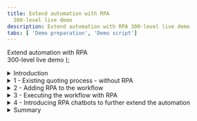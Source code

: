 ```yaml
---
title: Extend automation with RPA
  300-level live demo
description: Extend automation with RPA 300-level live demo
tabs: [ 'Demo preparation', 'Demo script']
---
```


  <span>
    Extend automation with RPA <br /> 300-level live demo
  </span>
);

<span id="top"></span>
<details>

<summary>Introduction</summary>
<br/>

Today we will look at how we can extend business automation with Robotic Process Automation to easily provide customers with quotes for new insurance policies. We’ll take advantage of the IBM Cloud Pak for Business Automation’s capabilities and show how to add robotic process automation (RPA) to a quoting process that is already automated with workflow. Let’s get started.

<br/>

</details>

<details>

<summary>1 - Existing quoting process - without RPA</summary>

<br/>

| **1.1** | **Introducing the quoting process workflow without RPA** |
| :--- | :--- |
| **Narration** | Future Corp is a traditional auto insurance provider that has a goal of improving customer experience by making it easier to provide new insurance policy quotes to its customers. <br/><br/> Let’s look at how the company currently creates insurance quotes. In the existing process, every request for a new insurance policy must be routed to a policy specialist. |
| **Action** | Show the process diagram for Future Corp’s current quoting process (without RPA) in Process Designer, which you opened during the demo preparation |
| **Screenshot** | <br/> ![](./images/Process-without-RPA.png) |
| **Narration** | We are looking at the process diagram for Future Corp’s quoting process. Process diagrams are created in Process Designer. Process Designer is used to design and implement the quoting process. Within this low-code environment, the process diagram will control the execution of each new quote. The process diagram adheres to the Business Process Modeling Notation (BPMN). We use drag-and-drop to build the process diagram from the palette on the right. This allows us to model the process steps and flow. From there, you can drill down to complete the implementation and testing of the process application. |

<br/><br/>

| **1.2** | **Executing the quoting process workflow without RPA** |
| :--- | :--- |
| **Narration** | The Process Portal is used by customer service agents to launch new quote requests and work on assigned tasks. |
| **Action** | 1 - Go to the **Process Portal** tab, which you opened during the demo preparation. Log in as **customerService** (password is **password**). |
| **Screenshot** | <br/> ![](./images/Run-Process-without-RPA1.png) |
| **Narration** | Process Portal is highly customizable to fit your organization’s look and feel. The responsive user interface provides flexibility to get work done anywhere, at any time, on any device type, from a desktop device in the office to a mobile device at home or at a customer site. It can be tailored though a set of configuration options without having to customize the Process Portal application itself. <br/><br/> To request a quote, a customer service representative initiates a new quote request and enters the customer’s policy data. |
| **Actions** | 1 - Under **Launch**, click on **New Insurance Quote** to start a new quote <br/><br/>2 - Use the **Get Test Data** button to pre-fill in the form with some test data <br/><br/>3 - Optionally change the customer name and the make of the car to make this request unique <br/><br/>4 - Click **Get Quote** to close the task, and submit the new quote request |
| **Screenshots** | <br/> ![](./images/Run-Process-without-RPA2.png) <br/><br/> ![](./images/Run-Process-without-RPA3.png) <br/><br/> ![](./images/Run-Process-without-RPA4.png) <br/><br/> ![](./images/Run-Process-without-RPA5.png) |
| **Narration** | Policy specialists also use the Process Portal to organize their tasks and work on the tasks assigned to them.  Our specialist has received a new task to prepare the quote. <br/><br/> When the policy specialist receives the quote request, she will need to log into the quoting system to prepare a new quote which involves manually entering a significant amount of information.  This is both time consuming and error prone as the specialist must go field-by-field in order to move all the customer’s data into the quoting system. <br/><br/> Behind the scenes, the refund process is managed by workflow.  Once the policy specialist completes this task, the system waits for the customer’s response.  If the customer accepts the quote, the policy specialist will again log into the quoting system in order to establish a new insurance policy for the customer. |
| **Actions** | 1 – (Still on the Process Portal) Log out (as **customerService**), then log in as **policy1** (password is **password**) <br/><br/> 2 – Run the newest **Prepare New Quote** task by clicking on the task name <br/><br/> 3 – Open the legacy quoting app by using the shortcut in the bottom right of the taskbar <br/><br/> 4 – Log in to the quoting app (any username and password will work) <br/><br/> 5 – Show the task UI and the quoting app to make the point that the quote data must be manually entered into the quoting app |
| **Screenshots** | <br/> ![](./images/Run-Process-without-RPA6.png) <br/><br/> ![](./images/Run-Process-without-RPA7.png) <br/><br/> ![](./images/Run-Process-without-RPA8.png) <br/><br/> ![](./images/Run-Process-without-RPA9.png) <br/><br/> ![](./images/Run-Process-without-RPA10.png) |

<br/><br/>

**[Go to top](#top)**

</details>

<details>

<summary>2 - Adding RPA to the workflow</summary>

<br/>

| **2.1** | **Introducing the workflow process with RPA** |
| :--- | :--- |
| **Narration** | Now let’s look at how we can incorporate RPA to reduce that manual work.  Here is a new version of the quoting workflow.  The workflow is the same except we’ve modified the middle swim lane.  Instead of assigning the tasks to a policy agent, we route them directly to a bot for immediate execution.  Just as with the original workflow, when there is a quoting exception, the quote request is routed to a policy specialist for resolution.  For example, certain car models such as Audi and BMW require manual review to generate a quote. |
| **Action** | 1 - Open the process diagram for the quoting process with RPA in Process Designer |
| **Screenshots** | <br/> ![](./images/Process-with-RPA1.png) <br/><br/> ![](./images/Process-with-RPA2.png) |

<br/><br/>

| **2.2** | **Bot authoring** |
| :--- | :--- |
| **Narration** | Using the Pak’s RPA capabilities, Future Corp was able to easily build and deploy software robots, or bots, that automatically enter customer data into the quoting system. This enabled Future Corp to automate repetitive tasks such as creating customer quotes. |
| **Action** | Go to **RPA Studio**, which you opened during preparation, with the **Get Quote.wal** file opened to the **GetQuote** routine. |
| **Narration** | Using the Pak’s low code bot authoring environment, Future Corp easily built and tested their bots. Hundreds of pre-built commands are available to assemble bots using intuitive wizards. <br/><br/> A manual step of the quoting process is to enter the customer data into the quoting system to generate and send a quote. With RPA, Future Corp created a bot to connect to the quoting system, fill in the extracted information and email the quote to the customer once it is available. <br/><br/> Here we see some of the bot commands they used. First, the quoting application is opened. Next, the username and password are entered. Then, commands are used to enter the data needed to generate a new quote. <br/><br/> Now let’s see how to build the quote bot from scratch. First, we’ll use the Launch and Attach Window command to open the quoting application. |
| **Actions** | 1 - To start creating a new bot, click on **New**, select **Wal File**, and then click **Open** <br/><br/>2 - In the Toolbox search bar, type **attach** and find the **Launch and Attach Window** command. Drag it out to the script window. Set the executable parameter to the **FCQS.jar** file (located in c:\Future Corp), and click **Save**. |
| **Screenshots** | <br/> ![](./images/New-Bot1.png) <br/><br/> ![](./images/New-Bot2.png) |
| **Narration** | RPA Studio allows you to immediately run the bot commands. The debugging mode enables you to control the bot's operation, test commands, track variables and debug scripts on remote computers. |
| **Actions** | 1 - In the toolbar ribbon, click on **Start** to run the bot <br/><br/> 2 - The **Focus Corp Quoting System** will appear |
| **Screenshots** | <br/> ![](./images/New-Bot3.png) <br/><br/> ![](./images/New-Bot4.png) |
| **Narration** | The recorder assists in creating your script. With the recorder, you can select user interface components to enter commands in your script. Let’s build the commands to log into the quoting application. First, we'll record the user name field. |
| **Actions** | 1 - In the toolbar ribbon, click **Start Recorder** to capture keystrokes from the Quoting app <br/><br/>2 - Hold the **control** key and mouse over the **User Name** field in the Quoting app. Release the control key once the field highlights in red. Then, from the **Recording** menu, select **Actions**, **Set Value**, **By XPath**. <br/><br/> 3 - In the **Set Value** property page, click on the icon next to the Value to assign a variable. Then, click on the **New Variable** icon to create a new variable. <br/><br/> 4 - Name the new variable vUsername. Give it a default value of **mary**. Click **Save** twice. |
| **Screenshots** | <br/> ![](./images/New-Bot5.png) <br/><br/> ![](./images/New-Bot6.png) <br/><br/> ![](./images/New-Bot7.png) <br/><br/> ![](./images/New-Bot7a.png) <br/><br/> ![](./images/New-Bot8.png) <br/><br/> ![](./images/New-Bot9.png) <br/><br/> ![](./images/New-Bot9a.png) <br/><br/> ![](./images/New-Bot11.png) <br/><br/> ![](./images/New-Bot11a.png) <br/><br/> ![](./images/New-Bot12.png) |
| **Narration** | Next, we'll record the password the field. (In a real system, we would use our Vault for entering encrypted credentials.) |
| **Actions** | 1 - Hold the left control key and mouse over the **Password** field in the **Quoting** app. Release the control key once the field highlights in red. Then, from the **Recording** menu, select **Actions**, **Set Value**, **By XPath**. <br/><br/> 2 - In the **Set Value** property page, click on the icon next to the value property to assign a variable. Then, click on the **New Variable** icon to create a new variable. <br/><br/> 3 - Name the new variable **vPassword**. Give it a default value of **123**. Click **Save** twice. <br/><br/> 4 - Hold the left control key and mouse over the **Login** button. Release the control key once the field highlights in red. Then, from the **Recording** menu, select **Actions**, **Click**, **By XPath**. <br/><br/> 5 - Click on **Save**. In the toolbar ribbon, click on **Stop Recorder**. |
| **Screenshots** | <br/> ![](./images/New-Bot12.png) |
| **Narration** | Let’s use the **Run** command to playback the bot again and verify the commands. We will see the quoting app open, log in and move to the main screen. |
| **Actions** | Close the **Quoting app**. In the menu ribbon, click on **Start**. <br/><br/> The Quoting app will open and automatically log in. |
| **Screenshots** | <br/> ![](./images/New-Bot13.png) <br/><br/> ![](./images/New-Bot14.png) |
| **Narration** | Now let’s continue to build some additional commands to enter data into the quoting bot. |
| **Actions** | 1 - In the menu ribbon, click on **Start Recorder** to capture more keystrokes from the Quoting app <br/><br/> 2 - Hold the left control key and mouse over the **Driver ID** field in the Quoting app. Then, from the **Recording** menu, select **Actions**, **Set Value**, **By XPath**. <br/><br/> 3 - In the **Set Value** property page, click the icon next to the value property to assign a variable. Then, click the **New Variable** icon to create a new variable. <br/><br/> 4 - Name the new variable **vDriverID**. Give it a default value of **123**. Click **Save** twice. <br/><br/>5 - Repeat for the rest of the text input fields (or stop there if you feel you’ve shown enough). |
| **Screenshots** | <br/> ![](./images/New-Bot15.png) <br/><br/> ![](./images/New-Bot16.png) <br/><br/> ![](./images/New-Bot17.png) <br/><br/> ![](./images/New-Bot17a.png) |
| **Narration** | The bot will execute a final set of commands to generate the quote and then capture the quote amount, which is the output of this bot. |
| **Actions** | 1 - Hold the left control key and mouse over the **CREATE NEW QUOTE** button. Then, from the **Recording** menu, select **Actions**, **Click**, **By XPath**. <br/><br/>2 - Finally, get the quote result. In the **Quote** app, hold the left control key and mouse over the **Total premium** field. Release the control key once the field highlights in red. Then, from the **Recording** menu, select **Actions**, **Get Value**, **By XPath**. <br/><br/>3 - In the **Set Value** property page, click the icon next to the value property to assign a variable. Then, click the **New Variable** icon to create a new variable. <br/><br/>4 - Name the new variable **vQuoteValue**, and click **Save** twice. |
| **Screenshots** | <br/> ![](./images/New-Bot18.png) <br/><br/> ![](./images/New-Bot19.png) <br/><br/> ![](./images/New-Bot20.png) <br/><br/> ![](./images/New-Bot20a.png) <br/><br/> |
| **Narration** | Now we will add a command to log the quote value to the **Output** window. |
| **Actions** | 1 - In the toolbox, search for **log**. Drag the **Log Message** command to the bottom of the bot script.<br/><br/>2 - Complete the log command by searching for and selecting the **vQuoteValue** variable <br/><br/>3 - Now let’s do a last playback of the bot by clicking **Start**. The bot will create the quote, and the quote amount will appear in the **Output** window. |
| **Screenshots** | <br/> ![](./images/New-Bot21.png) <br/><br/> ![](./images/New-Bot22.png) <br/><br/> ![](./images/New-Bot23.png)|

<br/><br/>

**[Go to top](#top)**

</details>

<details>

<summary>3 - Executing the workflow with RPA</summary>

<br/>

| **3.1** | **Executing the quoting process with RPA** |
| :--- | :--- |
| **Narration** | Let’s make a new request using the new RPA-enabled workflow. I’ll log back in as the customer service representative and start a new quote. The RPA bot is set up to run on this same system. Now that I have submitted the new request, we will see the quoting app automatically launch and enter the quote request data into the quoting system. |
| **Actions** | 1 - Open the **Process Portal**, and log in as **customerService** <br/><br/>2 - Launch the **New Insurance Quote RPA** process <br/><br/>3 – Use the **Get Test Data** button to pre-fill the form with some test data <br/><br/>4 – Optionally, change the name and/or the make of the car to make this request unique <br/><br/>5 – Click on **Get Quote** to close the task and submit the new quote request <br/><br/> 6 - In a few seconds, see the **Quoting App** launch automatically and complete the quote |
| **Screenshots** | <br/> ![](./images/Run-Process-with-RPA1.png) <br/><br/> ![](./images/Run-Process-with-RPA2.png) <br/><br/> ![](./images/Run-Process-with-RPA3.png) <br/><br/> ![](./images/Run-Process-with-RPA4.png) <br/><br/> ![](./images/Run-Process-with-RPA5.png) |

<br/><br/>

**[Go to top](#top)**

</details>

<details>

<summary>4 - Introducing RPA chatbots to further extend the automation</summary>

<br/>

| **4.1** | **Reviewing the chatbot script** |
| :--- | :--- |
| **Narration** | Next, let’s look at the bot script for the Customer Agent chatbot. Future Corp’s chatbot is also assembled by dragging and dropping commands and configuring them using pop-up property sheets. Since chatbot capabilities are fully integrated, Future Corp was able to build their bots and chatbots using one single tool. Chatbot commands can be inserted anywhere inside the bot script. For example, the **Bot Ask and Answer** the bot asks the user a question in a chat and recognizes the answer using a knowledge base prepared for the chat subject. The **Bot Ask Email** command ssks and acknowledges a user-entered email. |
| **Action** | Open the RPA window<br/><br/>Search for the chatbot commands by typing **bot** into the toolbox search |
| **Screenshot** | <br/> ![](./images/Chatbot1.png) |
| **Narration** | The **Bot Ask and Answer** command is used to have the bot ask the customer a question in a chat. The answer is recognized using a knowledgebase prepared for the chat subject. Bot Studio includes the machine learning model builder used by Future Corp for creating and training the knowledgebase. Future Corp’s RPA team found training the knowledgebase to be very simple. |
| **Actions** | 1 - Open the **Bot Ask and Answer** command in the bot script <br/><br/>2 - Show how the command is connected to a knowledge base<br/><br/>3 - If the **Knowledge Bases** tab is not visible, click the **Tools** tab on the menu ribbon, then click **Knowledge Base Training**<br/><br/>4 - Next, open the knowledge base definition<br/><br/>5 - In the **Knowledge Bases** tab, click **IngridKB**, then click **Version 1** |
| **Screenshots** | <br/> ![](./images/Chatbot2.png) <br/><br/> ![](./images/Chatbot3.png) <br/><br/> ![](./images/Chatbot4.png) <br/><br/> ![](./images/Chatbot3a.png) |
| **Narration** | Type a message, and the knowledge base will respond based on its definition. To the right, the related questions window shows a list of similar questions which would result in a similar answer. To the left, the score for the currently selected answer is displayed. The knowledge case user can also search the knowledge base for another answer, edit the current answer, or add a new answer. |
| **Actions** | 1 - The **Knowledge Base Training** tool opens. Type the following question: **I have a policy issue with my current provider** and press **enter**. <br/><br/>2 - Since the maximum score is 1000, note the low score displayed here. Type the following: **I have a problem with my policy. I want a new one.** Press  **enter**. <br/><br/>3 - Again, this has resulted in a low score. Click **Select** (next to **Of course! Let’s start.**) to train the knowledge base. <br/><br/>4 - Since we have trained the knowledge base, the score now goes to a perfect 1000. Click **Retrain** to update the knowledge base.<br/><br/>5 - Now enter the first interaction again. Type the following: **I have a policy issue with my current provider. I need a new one.** Press **enter** and see how the score improved with these updates to the knowledge base.<br/><br/>**Note:** Whenever you close the knowledge base, ** DO NOT SAVE** so that this example works the next time you give a demo. |
| **Screenshots** | <br/> ![](./images/Chatbot5.png) <br/><br/> ![](./images/Chatbot6.png) <br/><br/> ![](./images/Chatbot7.png) <br/><br/> ![](./images/Chatbot8.png) <br/><br/> ![](./images/Chatbot9.png) <br/><br/> ![](./images/Chatbot10.png) <br/><br/> ![](./images/Chatbot11.png) |

<br/><br/>

| **4.2** | **Running the chatbot** |
| :--- | :--- |
| **Narration** | Now let’s see how we have enhanced the customer’s interaction with the quoting process. As an alternative to the web form that collects the customer’s quoting data, Future Corp’s intelligent RPA chatbot provides an interactive virtual agent.<br/><br/>The chatbot can understand and respond to customer inquiries. For example, a chatbot recognizes that phrases like “I would like to switch my insurance policy” and “I need insurance” both lead to initiating the quoting process. |
| **Actions** | 1 - Select the **Insurance Ingrid** script, and click on **Start** <br/><br/> 2 - Type the following: **I need insurance** |
| **Screenshots** | <br/> ![](./images/Run-chatbot1.png) <br/><br/> ![](./images/Run-chatbot2.png) |
| **Narration** | The chatbot can continue to have an engaging conversation with the customer to collect all the information needed to provide a quote. |
| **Actions** | 1 - Select **Car** and enter **Lexus**,**RX350**,**2021** <br/><br/> 2 - Enter the vehicle identification number (VIN), which typically consists of 12 characters (for example, enter **123456789012**) <br/><br/>3 - Enter the following: **My email is mary@email.com** <br/><br/>4 - Enter the following: **Mary, Johnson** <br/><br/>5 - Enter an address such as **1 Main Street, Austin, TX 78730** <br/><br/>6- Enter **yes** for quick quote |
| **Screenshots** | <br/> ![](./images/Run-chatbot3.png) <br/><br/> ![](./images/Run-chatbot4.png) <br/><br/> ![](./images/Run-chatbot5.png) <br/><br/> ![](./images/Run-chatbot6.png) <br/><br/> ![](./images/Run-chatbot7.png) <br/><br/> ![](./images/Run-chatbot8.png) <br/><br/> ![](./images/Run-chatbot9.png) |
| **Narration** | Now that all the information has been collected, the quoting bot will be invoked to generate the quote. The quoting bot will also initate the New Insurance Quote process. In this case the quote will be emailed to the customer and the process will wait for the customer’s response. |
| **Actions** |  Enter **yes** for follow-up contact <br/><br/>Enter **no** for anything else |
| **Screenshots** | <br/><br/> ![](./images/Run-chatbot10.png) <br/><br/> ![](./images/Run-chatbot11.png) |
| **Narration** | Let's look in **workflow** to see the process the bot started. We do that from the **Process Portal**. When we open the **Quote Status** dashboard, we see the new quote for Mary at the top of the list. Workflow will continue to manage the quote process. |
| **Actions** | From **Chrome**, open the **Process Portal**<br/><br/>Login as **customerService / password**<br/><br/>Under **Dashboards**, click **Show more…**<br/><br/>Click to open the **Quote Status** dashboard |
| **Screenshots** | <br/><br/>![](./images/Quote-status1.png) <br/><br/>![](./images/Quote-status2.png)<br/><br/>![](./images/Quote-status3.png)<br/><br/>![](./images/Quote-status4.png) |

<br/><br/>

**[Go to top](#top)**

</details>

<details>
<summary>Summary</summary>

<br/>
Using the Cloud Pak for Business Automation, Future Corp had everything they needed to extend their automation with RPA. They used a low-code bot authoring environment to create bots and chatbots to improve their policy quoting process.

<br/>

The enhanced solution continues to use workflow to manage and monitor the end-to-end quoting process while using RPA to automate manual tasks and to engage directly with customers using intelligent chatbots.

<br/><br/>

**[Go to top](#top)**

</details>
